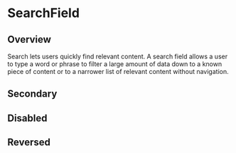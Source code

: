 
<Meta of={SearchFieldStories} />

# SearchField

<ResourceLinks
  sourceCode="https://github.com/cultureamp/kaizen-design-system/tree/main/packages/components/src/SearchField"
  figma="https://www.figma.com/file/ZRfnoNUXbGZv4eVWLbF4Az/%EF%B8%8F%F0%9F%96%BC%EF%B8%8F-Component-Gallery?node-id=9%3A39914&t=P1w10jr2cpPuaayw-1"
  designGuidelines="https://cultureamp.atlassian.net/wiki/spaces/DesignSystem/pages/3081896613/Search+Field"
  className="!mb-8"
/>

<KaioNotification />

<Installation
  installCommand="yarn add @kaizen/components"
  importStatement='import { SearchField } from "@kaizen/components"'
/>

## Overview

Search lets users quickly find relevant content. A search field allows a user to type a word or phrase to filter a large amount of data down to a known piece of content or to a narrower list of relevant content without navigation.

<Canvas of={SearchFieldStories.Playground} />
<Controls of={SearchFieldStories.Playground} />

## Secondary

<Canvas of={SearchFieldStories.Secondary} />

## Disabled

<Canvas of={SearchFieldStories.Disabled} />

## Reversed

<Canvas of={SearchFieldStories.Reversed} />
